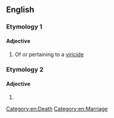 ==English==

===Etymology 1===

====Adjective====
{{en-adj}}

# Of or pertaining to a [[viricide]] {{gloss|killing of a husband}}

===Etymology 2===

====Adjective====
{{en-adj}}

# {{alt form|virucidal|lang=en}}

[[Category:en:Death]]
[[Category:en:Marriage]]